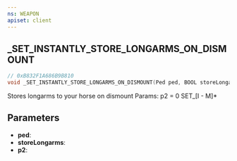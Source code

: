 ```yaml
---
ns: WEAPON
apiset: client
---
```

## _SET_INSTANTLY_STORE_LONGARMS_ON_DISMOUNT

```c
// 0xB832F1A686B9B810
void _SET_INSTANTLY_STORE_LONGARMS_ON_DISMOUNT(Ped ped, BOOL storeLongarms, int p2);
```

Stores longarms to your horse on dismount
Params: p2 = 0
SET_[I - M]*

## Parameters
* **ped**:
* **storeLongarms**:
* **p2**: